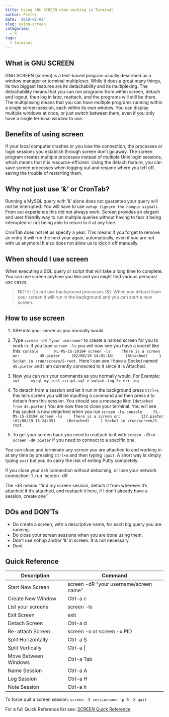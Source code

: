 ```yaml
---
title: Using GNU SCREEN when working in Terminal
author: Pieter
date: '2019-02-08'
slug: using-screen
categories:
  - R
tags:
  - terminal
---
```


## What is GNU SCREEN

GNU SCREEN (screen) is a text-based program usually described as a window manager or terminal multiplexer. While it does a great many things, its two biggest features are its detachability and its multiplexing. The detachability means that you can run programs from within screen, detach and logout, then log in later, reattach, and the programs will still be there. The multiplexing means that you can have multiple programs running within a single screen session, each within its own window. You can display multiple windows at once, or just switch between them, even if you only have a single terminal window to use.

## Benefits of using screen

If your local computer crashes or you lose the connection, the processes or login sessions you establish through screen don't go away.
The screen program creates multiple processes instead of multiple Unix login sessions, which means that it is resource-efficient.
Using the detach feature, you can save screen processes when logging out and resume where you left off, saving the trouble of restarting them.

## Why not just use '&' or CronTab?

Running a MySQL query with '&' alone does not guarantee your query will not be interupted. You will have to use `nohup (ignore the hangup signal)`. From out experience this did not always work. Screen provides an elegant and user friendly way to run multiple queries without having to fear it being interupted or not being able to return to it at any time.

CronTab does not let us specify a year. This means if you forget to remove an entry it will run the next year again, automatically, even if you are not with us anymore! It also does not allow us to kick it off manually.

## When should I use screen
When executing a SQL query or script that will take a long time to complete.
You can use screen anytime you like and you might find various personal use cases.

> NOTE: Do not use background processes (&). When you detach from your screen it will run in the background and you can start a new screen.

## How to use screen

1. SSH into your server as you normally would.
2. Type `screen -dR "your username"` to create a named screen for you to work in. If you type `screen -ls` you will now see you have a socket like this:
    ```console  
    PL-MS-i5-2019# screen -ls
    There is a screen on:
        45.pieter     (02/08/19 14:01:16)     (Attached)
    1 Socket in /run/screen/S-root.
    ```
Here I can see I have a Socket named `45.pieter` and I am currently connected to it since it is Attached.
3. Now you can run your commands as you normally would.
For Example:
    ```sql
    mysql my_test_script.sql > output.log 2> err.log
    ```

4. To detach from a session and let it run in the background press `Ctrl+a` this tells screen you will be inputting a command and then press `d` to detach from this session.
You should see a message like:
`[detached from 45.pieter]`
You are now free to close your terminal. You will see this socket is now detached when you run `screen -ls`.
    ```console
    PL-MS-i5-2019# screen -ls
    There is a screen on:
        137.pieter      (02/08/19 15:24:35)     (Detached)
    1 Socket in /run/screen/S-root.
    ```
1. To get your screen back you need to reattach to it with `screen -dR` or `screen -dR pieter` if you need to connect to a specific one.

You can close and terminate any screen you are attached to and working in at any time by pressing `Ctrl+a` and then typing `:quit`. A short way is simply typing `exit` but you do carry the risk of exiting Putty completely.

If you close your ssh connection without detaching, or lose your network connection:
	1. run `screen -dR <screen name>
The -dR means "find my screen session, detach it from wherever it's attached if it's attached, and reattach it here, if I don't already have a session, create one"

## DOs and DON'Ts
 - Do create a screen, with a descriptive name, for each big query you are running.
 - Do close your screen sessions when you are done using them.
 - Don't use nohup and/or '&' in screen. It is not necessary.
 - Dont

## Quick Reference

| Description          | Command                    |
| -------------------- | -------------------------- |
| Start New Screen     | screen -dR "your username/screen name"  |
| Create New Window    | Ctrl-a c
| List your screens    | screen -ls                 |
| Exit Screen          | exit                       |
| Detach Screen        | Ctrl-a d                   |
| Re-attach Screen     | screen -x or screen -x PID |
| Split Horizontally   | Ctrl-a S                   |
| Split Vertically     | Ctrl-a \|                   |
| Move Between Windows | Ctrl-a Tab                 |
| Name Session         | Ctrl-a A                   |
| Log Session          | Ctrl-a H                   |
| Note Session         | Ctrl-a h                   |

To force quit a screen session: `screen -S sessionname -p 0 -X quit`


For a full Quick Reference list see: [SCREEN Quick Reference](http://aperiodic.net/screen/quick_reference)
